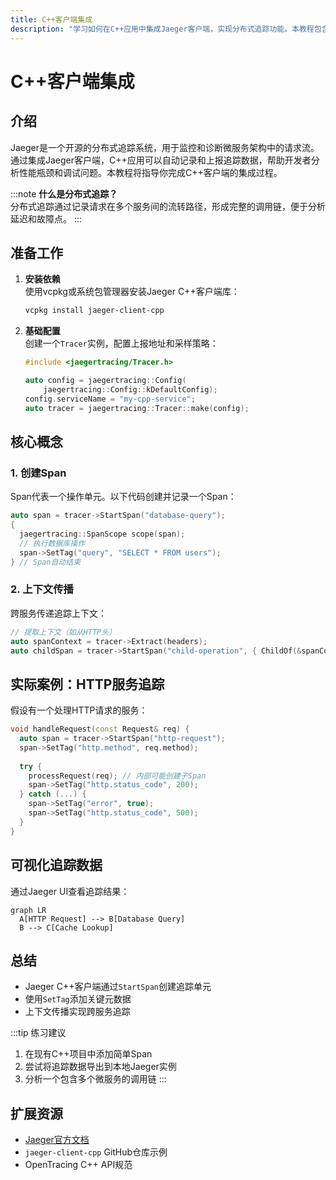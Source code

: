 ```yaml
---
title: C++客户端集成
description: "学习如何在C++应用中集成Jaeger客户端，实现分布式追踪功能。本教程包含基础概念、代码示例和实际应用场景。"
---
```


# C++客户端集成

## 介绍

Jaeger是一个开源的分布式追踪系统，用于监控和诊断微服务架构中的请求流。通过集成Jaeger客户端，C++应用可以自动记录和上报追踪数据，帮助开发者分析性能瓶颈和调试问题。本教程将指导你完成C++客户端的集成过程。

:::note
**什么是分布式追踪？**  
分布式追踪通过记录请求在多个服务间的流转路径，形成完整的调用链，便于分析延迟和故障点。
:::

## 准备工作

1. **安装依赖**  
   使用vcpkg或系统包管理器安装Jaeger C++客户端库：
   ```bash
   vcpkg install jaeger-client-cpp
   ```

2. **基础配置**  
   创建一个`Tracer`实例，配置上报地址和采样策略：
   ```cpp
   #include <jaegertracing/Tracer.h>

   auto config = jaegertracing::Config(
       jaegertracing::Config::kDefaultConfig);
   config.serviceName = "my-cpp-service";
   auto tracer = jaegertracing::Tracer::make(config);
   ```

## 核心概念

### 1. 创建Span

Span代表一个操作单元。以下代码创建并记录一个Span：
```cpp
auto span = tracer->StartSpan("database-query");
{
  jaegertracing::SpanScope scope(span);
  // 执行数据库操作
  span->SetTag("query", "SELECT * FROM users");
} // Span自动结束
```

### 2. 上下文传播

跨服务传递追踪上下文：
```cpp
// 提取上下文（如从HTTP头）
auto spanContext = tracer->Extract(headers);
auto childSpan = tracer->StartSpan("child-operation", { ChildOf(&spanContext) });
```

## 实际案例：HTTP服务追踪

假设有一个处理HTTP请求的服务：

```cpp
void handleRequest(const Request& req) {
  auto span = tracer->StartSpan("http-request");
  span->SetTag("http.method", req.method);
  
  try {
    processRequest(req); // 内部可能创建子Span
    span->SetTag("http.status_code", 200);
  } catch (...) {
    span->SetTag("error", true);
    span->SetTag("http.status_code", 500);
  }
}
```

## 可视化追踪数据

通过Jaeger UI查看追踪结果：

```mermaid
graph LR
  A[HTTP Request] --> B[Database Query]
  B --> C[Cache Lookup]
```

## 总结

- Jaeger C++客户端通过`StartSpan`创建追踪单元
- 使用`SetTag`添加关键元数据
- 上下文传播实现跨服务追踪

:::tip 练习建议
1. 在现有C++项目中添加简单Span
2. 尝试将追踪数据导出到本地Jaeger实例
3. 分析一个包含多个微服务的调用链
:::

## 扩展资源

- [Jaeger官方文档](https://www.jaegertracing.io/docs/)
- `jaeger-client-cpp` GitHub仓库示例
- OpenTracing C++ API规范
